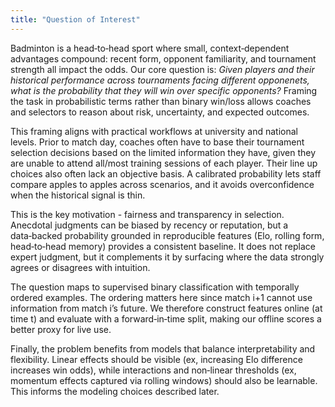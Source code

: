 ```yaml
---
title: "Question of Interest"
---
```


Badminton is a head‑to‑head sport where small, context‑dependent advantages compound: recent form, opponent familiarity, and tournament strength all impact the odds. Our core question is: *Given players and their historical performance across tournaments facing different opponenets, what is the probability that they will win over specific opponents?* Framing the task in probabilistic terms rather than binary win/loss allows coaches and selectors to reason about risk, uncertainty, and expected outcomes.

This framing aligns with practical workflows at university and national levels. Prior to match day, coaches often have to base their tournament selection decisions based on the limited information they have, given they are unable to attend all/most training sessions of each player. Their line up choices also often lack an objective basis. A calibrated probability lets staff compare apples to apples across scenarios, and it avoids overconfidence when the historical signal is thin.

This is the key motivation - fairness and transparency in selection. Anecdotal judgments can be biased by recency or reputation, but a data‑backed probability grounded in reproducible features (Elo, rolling form, head‑to‑head memory) provides a consistent baseline. It does not replace expert judgment, but it complements it by surfacing where the data strongly agrees or disagrees with intuition.

The question maps to supervised binary classification with temporally ordered examples. The ordering matters here since match i+1 cannot use information from match i’s future. We therefore construct features online (at time t) and evaluate with a forward‑in‑time split, making our offline scores a better proxy for live use.

Finally, the problem benefits from models that balance interpretability and flexibility. Linear effects should be visible (ex, increasing Elo difference increases win odds), while interactions and non‑linear thresholds (ex, momentum effects captured via rolling windows) should also be learnable. This informs the modeling choices described later.
